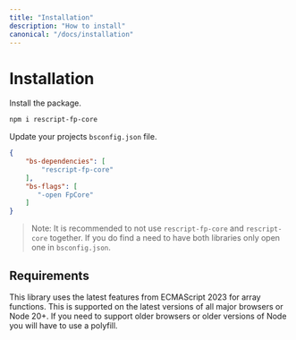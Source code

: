 ```yaml
---
title: "Installation"
description: "How to install"
canonical: "/docs/installation"
---
```


# Installation

Install the package.

```sh
npm i rescript-fp-core
```
Update your projects `bsconfig.json` file.
```json
{
    "bs-dependencies": [
        "rescript-fp-core"
    ],
    "bs-flags": [
       "-open FpCore" 
    ]
}
```

> Note: It is recommended to not use `rescript-fp-core` and `rescript-core` together. If you do find a need to have both libraries only open one in `bsconfig.json`.

## Requirements
This library uses the latest features from ECMAScript 2023 for array functions.
This is supported on the latest versions of all major browsers or Node 20+.
If you need to support older browsers or older versions of Node you will have to use a polyfill.